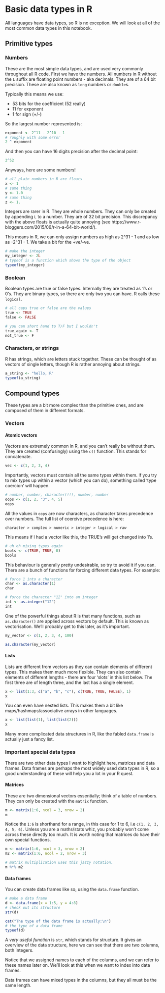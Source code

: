 # Basic data types in R

All languages have data types, so R is no exception. We will look at all of the 
most common data types in this notebook.

## Primitive types

### Numbers

These are the most simple data types, and are used very commonly throughout all 
R code. First we have the numbers. All numbers in R without the `L` suffix are 
floating point numbers - aka decimals. They are of a 64 bit precision. These are
also known as `long` numbers or `double`s.

Typically this means we use:

* 53 bits for the coefficient (52 really)
* 11 for exponent
* 1 for sign (+/-)

So the largest number represented is:

```r
exponent <- 2^11 - 2^10 - 1
# roughly with some error
2 ^ exponent
```

And then you can have 16 digits precision after the decimal point:

```r
2^52
```

Anyways, here are some numbers!

```r
# all plain numbers in R are floats
x <- 1
# same thing
y <- 1.0
# same thing
z <- 1.

```

Integers are rarer in R. They are whole numbers. They can only be created by 
appending `L` to a number. They are of 32 bit precision. This discrepancy with
the above floats is actually quite annoying (see https://www.r-bloggers.com/2015/06/r-in-a-64-bit-world/).

This means in R, we can only assign numbers as high as 2^31 - 1 and as low as -2^31 - 1.
We take a bit for the +ve/-ve.

```r
# make the integer
my_integer <- 2L
# typeof is a function which shows the type of the object
typeof(my_integer)
```

### Boolean

Boolean types are true or false types. Internally they are treated as 1's or 0's.
They are binary types, so there are only two you can have. R calls these `logical`.

```r
# all caps true or false are the values
true <- TRUE
false <- FALSE

# you can short hand to T/F but I wouldn't
true_again <- T
not_true <- F

```

### Characters, or strings

R has strings, which are letters stuck together. These can be thought of as 
vectors of single letters, though R is rather annoying about strings. 

```r
a_string <- "hello, R"
typeof(a_string)
```

## Compound types

These types are a bit more complex than the primitive ones, and are composed of
them in different formats.

### Vectors

#### Atomic vectors

Vectors are extremely common in R, and you can't really be without them. They are
created (confusingly) using the `c()` function. This stands for concatenate.

```r
vec <- c(1, 2, 3, 4)
```

Importantly, vectors must contain all the same types within them. If you try to 
mix types up within a vector (which you can do), something called 'type coercion'
will happen.

```r
# number, number, character(!!), number, number
oops <- c(1, 2, "3", 4, 5)
oops
```

All the values in `oops` are now characters, as character takes precedence over
numbers. The full list of coercive precedence is here:

`character > complex > numeric > integer > logical > raw`

This means if I had a vector like this, the TRUE's will get changed into 1's.

```r
# uh oh mixing types again
bools <- c(TRUE, TRUE, 0)
bools
```

This behaviour is generally pretty undesirable, so try to avoid it if you can.
There are a bunch of functions for forcing different data types. For example:

```r
# force 1 into a character
char <- as.character(1)
char

# force the character "12" into an integer
int <- as.integer("12")
int
```

One of the powerful things about R is that many functions, such as `as.character()`
are applied across vectors by default. This is known as vectorisation. We'll probably
get to this later, as it's important.

```r
my_vector <- c(1, 2, 3, 4, 100)

as.character(my_vector)
```

#### Lists

Lists are different from vectors as they can contain elements of different types.
This makes them much more flexible. They can also contain elements of different
lengths - there are four 'slots' in this list below. The first three are of length
three, and the last has a single element.

```r
x <- list(1:3, c("a", "b", "c"), c(TRUE, TRUE, FALSE), 1)
x
```

You can even have nested lists. This makes them a bit like maps/hashmaps/associative arrays
in other languages.

```r
x <- list(list(1), list(list(2)))
x
```

Many more complicated data structures in R, like the fabled `data.frame` is actually
just a fancy list.

### Important special data types

There are two other data types I want to highlight here, matrices and data frames.
Data frames are perhaps the most widely used data types in R, so a good understanding
of these will help you a lot in your R quest.

#### Matrices

These are two dimensional vectors essentially; think of a table of numbers.
They can only be created with the `matrix` function.

```r
m <- matrix(1:6, ncol = 3, nrow = 2)
m
```

Notice the `1:6` is shorthand for a range, in this case for 1 to 6, i.e `c(1, 2, 3, 4, 5, 6)`.
Unless you are a maths/stats whiz, you probably won't come across these directly
too much. It is worth noting that matrices do have their own special functions.

```r
m <- matrix(1:6, ncol = 3, nrow = 2)
m2 <- matrix(1:6, ncol = 2, nrow = 3)

# matrix multiplication uses this jazzy notation.
m %*% m2
```

#### Data frames

You can create data frames like so, using the `data.frame` function.

```r
# make a data frame
d <- data.frame(x = 1:5, y = 4:8)
# check out its structure
str(d)

cat("The type of the data frame is actually:\n")
# the type of a data frame
typeof(d)
```

A *very useful function* is `str`, which stands for structure. It gives an overview
of the data structure, here we can see that there are two columns, both integers.

Notice that we assigned names to each of the columns, and we can refer to these
names later on. We'll look at this when we want to index into data frames.

Data frames can have mixed types in the columns, but they all must be the same
length.



